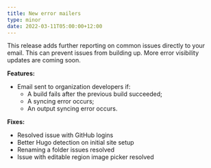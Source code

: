 ```yaml
---
title: New error mailers
type: minor
date: 2022-03-11T05:00:00+12:00
---
```

This release adds further reporting on common issues directly to your email. This can prevent issues from building up. More error visibility updates are coming soon.

**Features:**

* Email sent to organization developers if:
  * A build fails after the previous build succeeded;
  * A syncing error occurs;
  * An output syncing error occurs.

**Fixes:**

* Resolved issue with GitHub logins
* Better Hugo detection on initial site setup
* Renaming a folder issues resolved
* Issue with editable region image picker resolved
